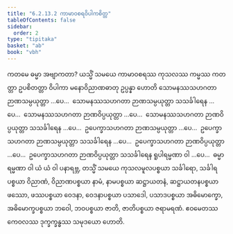```yaml
---
title: "6.2.13.2 ကာမာဝစရဝိပါကစိတ္တ"
tableOfContents: false
sidebar:
  order: 2
type: "tipitaka"
basket: "ab"
book: "vbh"
---
```



<DynamicBreadcrumb />

<Division number="346" book="vbh" e="ch" v="30" p="195">

<Paragraph number="1310" book="vbh">
ကတမေ ဓမ္မာ အဗျာကတာ? ယသ္မိံ သမယေ ကာမာဝစရဿ ကုသလဿ ကမ္မဿ ကတတ္တာ ဥပစိတတ္တာ ဝိပါကာ မနောဝိညာဏဓာတု ဥပ္ပန္နာ ဟောတိ သောမနဿသဟဂတာ ဉာဏသမ္ပယုတ္တာ …ပေ…  သောမနဿသဟဂတာ ဉာဏသမ္ပယုတ္တာ သသင်္ခါရေန …ပေ…  သောမနဿသဟဂတာ ဉာဏဝိပ္ပယုတ္တာ …ပေ…  သောမနဿသဟဂတာ ဉာဏဝိပ္ပယုတ္တာ သသင်္ခါရေန …ပေ…  ဥပေက္ခာသဟဂတာ ဉာဏသမ္ပယုတ္တာ …ပေ…  ဥပေက္ခာသဟဂတာ ဉာဏသမ္ပယုတ္တာ သသင်္ခါရေန …ပေ…  ဥပေက္ခာသဟဂတာ ဉာဏဝိပ္ပယုတ္တာ …ပေ…  ဥပေက္ခာသဟဂတာ ဉာဏဝိပ္ပယုတ္တာ သသင်္ခါရေန ရူပါရမ္မဏာ ဝါ …ပေ…  ဓမ္မာရမ္မဏာ ဝါ ယံ ယံ ဝါ ပနာရဗ္ဘ, တသ္မိံ သမယေ ကုသလမူလပစ္စယာ သင်္ခါရော, သင်္ခါရပစ္စယာ ဝိညာဏံ, ဝိညာဏပစ္စယာ နာမံ, နာမပစ္စယာ ဆဋ္ဌာယတနံ, ဆဋ္ဌာယတနပစ္စယာ ဖဿော, ဖဿပစ္စယာ ဝေဒနာ, ဝေဒနာပစ္စယာ ပသာဒေါ, ပသာဒပစ္စယာ အဓိမောက္ခော, အဓိမောက္ခပစ္စယာ ဘဝေါ, ဘဝပစ္စယာ ဇာတိ, ဇာတိပစ္စယာ ဇရာမရဏံ. ဧဝမေတဿ ကေဝလဿ ဒုက္ခက္ခန္ဓဿ သမုဒယော ဟောတိ.
</Paragraph>
</Division>